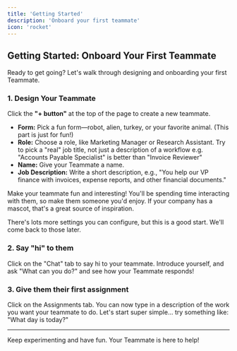 ```yaml
---
title: 'Getting Started'
description: 'Onboard your first teammate'
icon: 'rocket'
---
```


## Getting Started: Onboard Your First Teammate

Ready to get going? Let's walk through designing and onboarding your first Teammate. 

### 1. Design Your Teammate

Click the **"+ button"** at the top of the page to create a new teammate.

- **Form:** Pick a fun form—robot, alien, turkey, or your favorite animal. (This part is just for fun!)
- **Role:** Choose a role, like Marketing Manager or Research Assistant. Try to pick a "real" job title, not just a description of a workflow e.g. "Accounts Payable Specialist" is better than "Invoice Reviewer"
- **Name:** Give your Teammate a name.
- **Job Description:** Write a short description, e.g., "You help our VP finance with invoices, expense reports, and other financial documents." 

<Tip>
Make your teammate fun and interesting! You'll be spending time interacting with them, so make them someone you'd enjoy. If your company has a mascot, that's a great source of inspiration.
</Tip>

There's lots more settings you can configure, but this is a good start. We'll come back to those later.

### 2. Say "hi" to them

Click on the "Chat" tab to say hi to your teammate. Introduce yourself, and ask "What can you do?" and see how your Teammate responds!

### 3. Give them their first assignment

Click on the Assignments tab. You can now type in a description of the work you want your teammate to do. Let's start super simple... try something like: "What day is today?"

---

Keep experimenting and have fun. Your Teammate is here to help!

